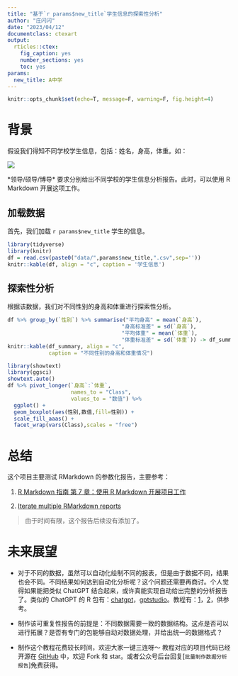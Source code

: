 ```yaml
---
title: "基于`r params$new_title`学生信息的探索性分析"
author: "庄闪闪"
date: "2023/04/12"
documentclass: ctexart
output:
  rticles::ctex:
    fig_caption: yes
    number_sections: yes
    toc: yes
params:
  new_title: A中学
---
```


```r
knitr::opts_chunk$set(echo=T, message=F, warning=F, fig.height=4)
```

# 背景

假设我们得知不同学校学生信息，包括：姓名，身高，体重。如：

![](images/9631681396915_.pic.jpg)

\*领导/硕导/博导\* 要求分别给出不同学校的学生信息分析报告。此时，可以使用 R Markdown 开展这项工作。

## 加载数据

首先，我们加载 `r params$new_title` 学生的信息。

```r
library(tidyverse)
library(knitr)
df = read.csv(paste0("data/",params$new_title,".csv",sep=''))
knitr::kable(df, align = "c", caption = '学生信息')
```

## 探索性分析

根据该数据，我们对不同性别的身高和体重进行探索性分析。

```r
df %>% group_by(`性别`) %>% summarise("平均身高" = mean(`身高`),
                                    "身高标准差" = sd(`身高`),
                                    "平均体重" = mean(`体重`),
                                    "体重标准差" = sd(`体重`)) -> df_summary
knitr::kable(df_summary, align = "c",
             caption = "不同性别的身高和体重情况")
```

```r
library(showtext)
library(ggsci)
showtext.auto()
df %>% pivot_longer(`身高`:`体重`,
                    names_to = "Class",
                    values_to = "数值") %>% 
  ggplot() + 
  geom_boxplot(aes(性别,数值,fill=性别)) +
  scale_fill_aaas() +
  facet_wrap(vars(Class),scales = "free")
```

# 总结

这个项目主要测试 RMarkdown 的参数化报告，主要参考：

1.  [R Markdown 指南 第 7 章：使用 R Markdown 开展项目工作](https://cosname.github.io/rmarkdown-guide/rmarkdown-project.html#render-rmd)

2.  [Iterate multiple RMarkdown reports](https://community.rstudio.com/t/iterate-multiple-rmarkdown-reports/43208/7)

> 由于时间有限，这个报告后续没有添加了。

# 未来展望


- 对于不同的数据，虽然可以自动化绘制不同的报表，但是由于数据不同，结果也会不同。不同结果如何达到自动化分析呢？这个问题还需要再商讨。个人觉得如果能把类似 ChatGPT 结合起来，或许真能实现自动给出完整的分析报告了。类似的 ChatGPT 的 R 包有：[chatgpt](https://github.com/jcrodriguez1989/chatgpt "chatgpt")，[gptstudio](https://github.com/MichelNivard/gptstudio "gptstudio")。教程有：[1](https://rpubs.com/nirmal/setting_chat_gpt_R "1")，[2](https://www.karada-good.net/en/ranalytics/r-e767/ "2")，供参考。

- 制作该可重复性报告的前提是：不同数据需要一致的数据结构。这点是否可以进行拓展？是否有专门的包能够自动对数据处理，并给出统一的数据格式？

- 制作这个教程花费较长时间，欢迎大家一键三连呀～ 教程对应的项目代码已经开源在 [GitHub](https://github.com/liangliangzhuang/R_example "GitHub") 中，欢迎 Fork 和 star。或者公众号后台回复[`批量制作数据分析报告`]免费获得。


